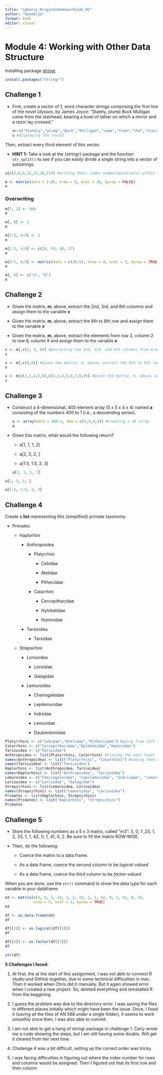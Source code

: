 ```yaml
---
title: "sghorui_OriginalHomeworkCode_01"
author: "Soumalya"
format: html
editor: visual
---
```


# Module 4: Working with Other Data Structure

Installing package [stringr](https://cran.r-project.org/web/packages/stringr/stringr.pdf)

```r
install.packages("stringr")
```

## Challenge 1

-   First, create a vector of 1, word character strings comprising the first line of the novel *Ulysses*, by James Joyce: “Stately, plump Buck Mulligan came from the stairhead, bearing a bowl of lather on which a mirror and a razor lay crossed.”

    ```r
    u<-c("Stately","plump","Buck","Mulligan","came","from","the","stairhead","bearing","a","bowl","of","lather","on","which","a","mirror","and","a","razor","lay","crossed") #creating the vector
    u #displaying the result
    ```

Then, extract every third element of this vector.

-   **HINT 1:** Take a look at the {stringr} package and the function `str_split()` to see if you can easily divide a single string into a vector of substrings.

```r
u[c(3,6,9,12,15,18,21)] #writing their index number(positions) within the vector to extract them.
```

```r
m <- matrix(data = 1:80, nrow = 8, ncol = 10, byrow = FALSE)
m
```

### Overwriting

```r
m[7, 1] <- 564
m
```

```r
m[, 8] <- 2
m
```

```r
m[2:5, 4:8] <- 1
m
```

```r
m[2:5, 4:8] <- c(20, 19, 18, 17)
m
```

```r
m[2:5, 4:8] <- matrix(data = c(20:1), nrow = 4, ncol = 5, byrow = TRUE)
m
```

```r
m[, 8] <- c("a", "b")
m
```

## Challenge 2

-   Given the matrix, **m**, above, extract the 2nd, 3rd, and 6th columns and assign them to the variable **x**

-   Given the matrix, **m**, above, extract the 6th to 8th row and assign them to the variable **x**

-   Given the matrix, **m**, above, extract the elements from row 2, column 2 to row 6, column 9 and assign them to the variable **x**

```r
x <- m[,c(2, 3, 6)] #extracting the 2nd, 3rd, and 6th columns from m,assigned them to the variable x
x
```

```r
x <- m[,c(6,8)] #Given the matrix, m, above, extract the 6th to 8th row and assign them to the variable x
x
```

```r
x <- m[c(2,3,4,5,6),c(2,3,4,5,6,7,8,9)] #Given the matrix, m, above, extract the elements from row 2, column 2 to row 6, column 9 and assign them to the variable x
x
```

## **Challenge 3**

-   Construct a 4-dimensional, 400 element array (5 x 5 x 4 x 4) named **a** consisting of the numbers 400 to 1 (i.e., a descending series).

    ```r
    a <- array(data = 400:1, dim = c(5,5,4,4)) #creating a 4D array
    a
    ```

<!-- -->

-   Given this matrix, what would the following return?

    -   a\[1, 1, 1, 2\]

    -   a\[2, 3, 2, \]

    -   a\[1:5, 1:5, 3, 3\]

    ```r
    a[1, 1, 1, 2]
    ```

```r
a[2, 3, 2, ]
```

```r
a[1:5, 1:5, 3, 3]
```

## Challenge 4

Create a **list** representing this (simplified) primate taxonomy:

-   Primates

    -   Haplorhini

        -   Anthropoidea

            -   Platyrrhini

                -   Cebidae

                -   Atelidae

                -   Pitheciidae

            -   Catarrhini

                -   Cercopithecidae

                -   Hylobatidae

                -   Hominidae

        -   Tarsioidea

            -   Tarsiidae

    -   Strepsirhini

        -   Lorisoidea

            -   Lorisidae

            -   Galagidae

        -   Lemuroidea

            -   Cheirogaleidae

            -   Lepilemuridae

            -   Indriidae

            -   Lemuridae

            -   Daubentoniidae

```r
Platyrrhini <- c("Cebidae","Atelidae","Pitheciidae") #going from left to right, doing this list first and then the next upper order
Catarrhini <- c("Cercopithecidae","Hylobatidae","Hominidae")
Tarsioidea <- c("Tarsiidae")
Anthropoidea <- list(Platyrrhini, Catarrhini) #listing the next level
names(Anthropoidea) <- list("Platyrrhini", "Catarrhini") #naming them so that they shows the names of the given list under each of them
names(Tarsioidea) <- list("Tarsioidea")
Haplorhini <- list(Anthropoidea, Tarsioidea)
names(Haplorhini) <- list("Anthropoidea", "Tarsioidea")
Lemuroidea <- c("Cheirogaleidae", "Lepilemuridae", "Indriidae", "Lemuridae", "Daubentoniidae") #repeating the process
Lorisoidea <- c("Lorisidae", "Galagidae")
Strepsirhini <- list(Lemuroidea, Lorisoidea)
names(Strepsirhini) <- list("Lemuroidea", "Lorisoidea")
Primates <- list(Haplorhini, Strepsirhini)
names(Primates) <- list("Haplorhini", "Strepsirhini")
Primates
```

## Challenge 5

-   Store the following numbers as a 5 x 3 matrix, called “m3”: 3, 0, 1 ,23, 1, 2, 33, 1, 1, 42, 0, 1, 41, 0, 2. Be sure to fill the matrix ROW-WISE.

-   Then, do the following:

    -   Coerce the matrix to a data frame.

    -   As a data frame, coerce the second column to be *logical-valued*

    -   As a data frame, coerce the third column to be *factor-valued*

When you are done, use the `str()` command to show the data type for each variable in your dataframe.

```r
m3 <- matrix(c(3, 0, 1, 23, 1, 2, 33, 1, 1, 42, 0, 1, 41, 0, 2), 
             nrow = 5, ncol = 3, byrow = TRUE)
m3
```

```r
df <- as.data.frame(m3)
df
```

```r
df[[2]] <- as.logical(df[[2]])
df
```

```r
df[[3]] <- as.factor(df[[3]])
df
```

```r
str(df)
```

**5 Challenges I faced:**

1.  At first, the at the start of this assignment, I was not able to connect R studio and GitHub together, due to some technical difficulties in mac. Then it worked when Chris did it manually. But it again showed error when I created a new project. So, deleted everything and reinstalled R from the beggining.

2.  I guess the problem was due to the directory error. I was saving the files in different places initially which might have been the issue. Once, I fixed it (saving all the files of AN 588 under a single folder), it seems to work smoothly since then; I was also able to commit.

3.  I am not able to get a hang of stringr package in challenge 1. Carly wrote me a code showing the steps, but I am still having some doubts. Will get it cleared from her next time.

4.  Challenge 4 was a bit difficult, setting up the correct order was tricky.

5.  I was facing difficulties in figuring out where the index number for rows and columns would be assigned. Then I figured out that its first row and then column
